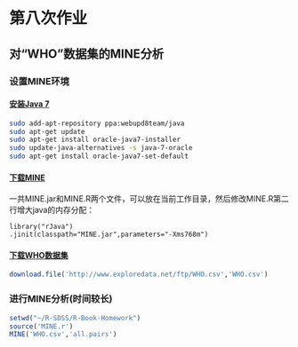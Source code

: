 # 第八次作业

## 对“WHO”数据集的MINE分析

### 设置MINE环境

#### [安装Java 7](http://www.webupd8.org/2012/01/install-oracle-java-jdk-7-in-ubuntu-via.html)

```bash
sudo add-apt-repository ppa:webupd8team/java
sudo apt-get update
sudo apt-get install oracle-java7-installer
sudo update-java-alternatives -s java-7-oracle
sudo apt-get install oracle-java7-set-default
```
#### [下载MINE](http://www.exploredata.net/Downloads/MINE-Application)

一共MINE.jar和MINE.R两个文件，可以放在当前工作目录，然后修改MINE.R第二行增大java的内存分配：

```text
library("rJava")
.jinit(classpath="MINE.jar",parameters="-Xms768m")
```

#### [下载WHO数据集](http://www.exploredata.net/Downloads/WHO-Data-Set)

```r
download.file('http://www.exploredata.net/ftp/WHO.csv','WHO.csv')
```

### 进行MINE分析(时间较长)

```r
setwd("~/R-SDSS/R-Book-Homework")
source('MINE.r')
MINE('WHO.csv','all.pairs')
```

